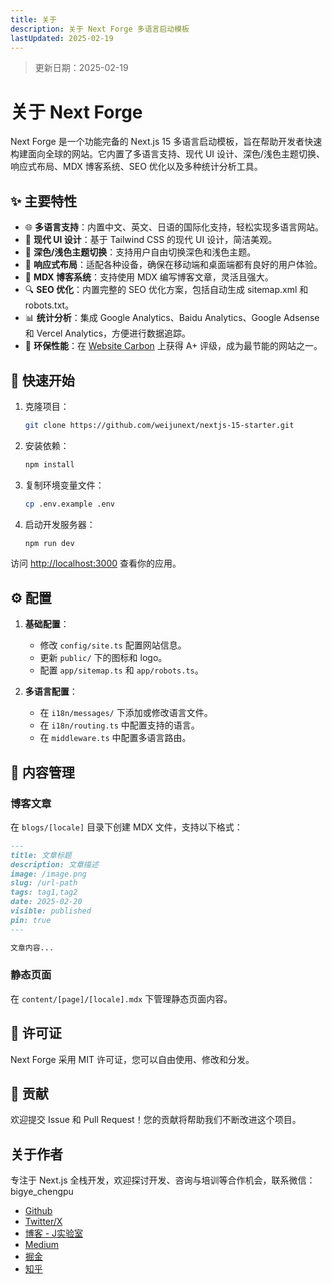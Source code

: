 ```yaml
---
title: 关于
description: 关于 Next Forge 多语言启动模板
lastUpdated: 2025-02-19
---
```


> 更新日期：2025-02-19

# 关于 Next Forge

Next Forge 是一个功能完备的 Next.js 15 多语言启动模板，旨在帮助开发者快速构建面向全球的网站。它内置了多语言支持、现代 UI 设计、深色/浅色主题切换、响应式布局、MDX 博客系统、SEO 优化以及多种统计分析工具。

## ✨ 主要特性

- 🌐 **多语言支持**：内置中文、英文、日语的国际化支持，轻松实现多语言网站。
- 🎨 **现代 UI 设计**：基于 Tailwind CSS 的现代 UI 设计，简洁美观。
- 🌙 **深色/浅色主题切换**：支持用户自由切换深色和浅色主题。
- 📱 **响应式布局**：适配各种设备，确保在移动端和桌面端都有良好的用户体验。
- 📝 **MDX 博客系统**：支持使用 MDX 编写博客文章，灵活且强大。
- 🔍 **SEO 优化**：内置完整的 SEO 优化方案，包括自动生成 sitemap.xml 和 robots.txt。
- 📊 **统计分析**：集成 Google Analytics、Baidu Analytics、Google Adsense 和 Vercel Analytics，方便进行数据追踪。
- 🌿 **环保性能**：在 [Website Carbon](https://www.websitecarbon.com/website/nextforge-dev/) 上获得 A+ 评级，成为最节能的网站之一。

## 🚀 快速开始

1. 克隆项目：
    ```bash
    git clone https://github.com/weijunext/nextjs-15-starter.git
    ```

2. 安装依赖：
    ```bash
    npm install
    ```

3. 复制环境变量文件：
    ```bash
    cp .env.example .env
    ```

4. 启动开发服务器：
    ```bash
    npm run dev
    ```

访问 [http://localhost:3000](http://localhost:3000) 查看你的应用。

## ⚙️ 配置

1. **基础配置**：
    - 修改 `config/site.ts` 配置网站信息。
    - 更新 `public/` 下的图标和 logo。
    - 配置 `app/sitemap.ts` 和 `app/robots.ts`。

2. **多语言配置**：
    - 在 `i18n/messages/` 下添加或修改语言文件。
    - 在 `i18n/routing.ts` 中配置支持的语言。
    - 在 `middleware.ts` 中配置多语言路由。

## 📝 内容管理

### 博客文章
在 `blogs/[locale]` 目录下创建 MDX 文件，支持以下格式：
```markdown
---
title: 文章标题
description: 文章描述
image: /image.png
slug: /url-path
tags: tag1,tag2
date: 2025-02-20
visible: published
pin: true
---

文章内容...
```

### 静态页面
在 `content/[page]/[locale].mdx` 下管理静态页面内容。

## 📄 许可证

Next Forge 采用 MIT 许可证，您可以自由使用、修改和分发。

## 🤝 贡献

欢迎提交 Issue 和 Pull Request！您的贡献将帮助我们不断改进这个项目。

## 关于作者

专注于 Next.js 全栈开发，欢迎探讨开发、咨询与培训等合作机会，联系微信：bigye_chengpu

- [Github](https://github.com/weijunext)
- [Twitter/X](https://twitter.com/weijunext)
- [博客 - J实验室](https://weijunext.com)
- [Medium](https://medium.com/@weijunext)
- [掘金](https://juejin.cn/user/26044008768029)
- [知乎](https://www.zhihu.com/people/mo-mo-mo-89-12-11)